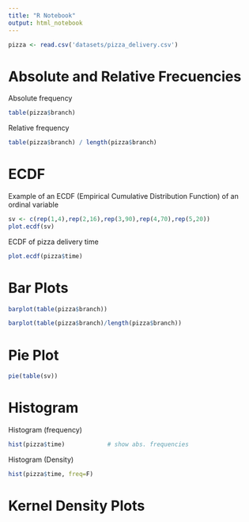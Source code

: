 ```yaml
---
title: "R Notebook"
output: html_notebook
---
```


```r
pizza <- read.csv('datasets/pizza_delivery.csv')
```

# Absolute and Relative Frecuencies
Absolute frequency
```r
table(pizza$branch)
```

Relative frequency
```r
table(pizza$branch) / length(pizza$branch)
```

# ECDF
Example of an ECDF (Empirical Cumulative Distribution Function) of an ordinal variable
```r
sv <- c(rep(1,4),rep(2,16),rep(3,90),rep(4,70),rep(5,20))
plot.ecdf(sv)
```


ECDF of pizza delivery time
```r
plot.ecdf(pizza$time)
```



# Bar Plots
```r
barplot(table(pizza$branch))
```

```r
barplot(table(pizza$branch)/length(pizza$branch))
```


# Pie Plot
```r
pie(table(sv))
```


# Histogram

Histogram (frequency)
```r
hist(pizza$time)            # show abs. frequencies
```

Histogram (Density)
```r
hist(pizza$time, freq=F) 
```



# Kernel Density Plots
